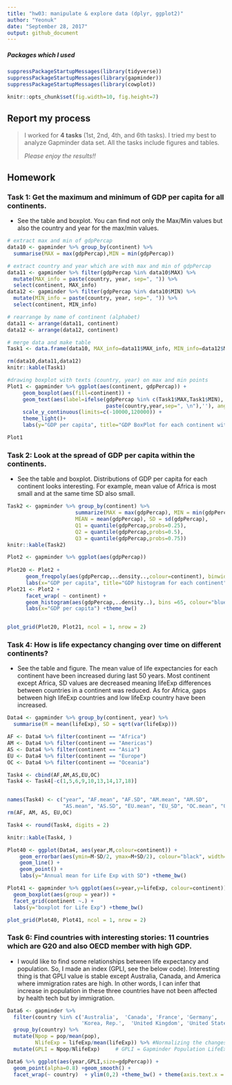```yaml
---
title: "hw03: manipulate & explore data (dplyr, ggplot2)"
author: "Yeonuk"
date: "September 28, 2017"
output: github_document
---
```



##### Packages which I used
```r
suppressPackageStartupMessages(library(tidyverse)) 
suppressPackageStartupMessages(library(gapminder))
suppressPackageStartupMessages(library(cowplot))

knitr::opts_chunk$set(fig.width=10, fig.height=7)

```


## Report my process

>
> I worked for **4 tasks** (1st, 2nd, 4th, and 6th tasks). I tried my best to analyze Gapminder data set. All the tasks include figures and tables.   
>
> *Please enjoy the results!!*
> 

## Homework

### Task 1: Get the maximum and minimum of GDP per capita for all continents. 

- See the table and boxplot. You can find not only the Max/Min values but also the country and year for the max/min values.

```r
# extract max and min of gdpPercap
data10 <- gapminder %>% group_by(continent) %>% 
  summarise(MAX = max(gdpPercap),MIN = min(gdpPercap)) 

# extract country and year which are with max and min of gdpPercap
data11 <- gapminder %>% filter(gdpPercap %in% data10$MAX) %>% 
  mutate(MAX_info = paste(country, year, sep=", ")) %>% 
  select(continent, MAX_info) 
data12 <- gapminder %>% filter(gdpPercap %in% data10$MIN) %>% 
  mutate(MIN_info = paste(country, year, sep=", ")) %>% 
  select(continent, MIN_info)

# rearrange by name of continent (alphabet)
data11 <- arrange(data11, continent) 
data12 <- arrange(data12, continent)

# merge data and make table
Task1 <- data.frame(data10, MAX_info=data11$MAX_info, MIN_info=data12$MIN_info)

rm(data10,data11,data12)
knitr::kable(Task1)

```

```r
#drawing boxplot with texts (country, year) on max and min points
Plot1 <- gapminder %>% ggplot(aes(continent, gdpPercap)) +
     geom_boxplot(aes(fill=continent)) +
     geom_text(aes(label=ifelse(gdpPercap %in% c(Task1$MAX,Task1$MIN), 
                                paste(country,year,sep=", \n"),''), angle=5)) +
     scale_y_continuous(limits=c(-10000,120000)) +
     theme_light()+ 
     labs(y="GDP per capita", title="GDP BoxPlot for each continent with max & min info")

Plot1
```

### Task 2: Look at the spread of GDP per capita within the continents.

- See the table and boxplot. Distributions of GDP per capita for each continent looks interesting. For example, mean value of Africa is most small and at the same time SD also small. 
```r
Task2 <- gapminder %>% group_by(continent) %>% 
                      summarize(MAX = max(gdpPercap), MIN = min(gdpPercap), 
                      MEAN = mean(gdpPercap), SD = sd(gdpPercap), 
                      Q1 = quantile(gdpPercap,probs=0.25), 
                      Q2 = quantile(gdpPercap,probs=0.5),
                      Q3 = quantile(gdpPercap,probs=0.75))
knitr::kable(Task2)  
```

```r
Plot2 <- gapminder %>% ggplot(aes(gdpPercap)) 
      
Plot20 <- Plot2 + 
      geom_freqpoly(aes(gdpPercap,..density..,colour=continent), binwidth = 1800) +
      labs(x="GDP per capita", title="GDP histogram for each continent") +theme_bw()
Plot21 <- Plot2 + 
      facet_wrap( ~ continent) + 
      geom_histogram(aes(gdpPercap,..density..), bins =65, colour="blue") +
      labs(x="GDP per capita") +theme_bw()


plot_grid(Plot20, Plot21, ncol = 1, nrow = 2)


```


### Task 4: How is life expectancy changing over time on different continents?

- See the table and figure. The mean value of life expectancies for each continent have been increased during last 50 years. Most continent except Africa, SD values are decreased meaning lifeExp differences between countries in a continent was reduced. As for Africa, gaps between high lifeExp countries and low lifeExp country have been increased.
```r
Data4 <- gapminder %>% group_by(continent, year) %>%
  summarise(M = mean(lifeExp), SD = sqrt(var(lifeExp)))

AF <- Data4 %>% filter(continent == "Africa")
AM <- Data4 %>% filter(continent == "Americas")
AS <- Data4 %>% filter(continent == "Asia") 
EU <- Data4 %>% filter(continent == "Europe") 
OC <- Data4 %>% filter(continent == "Oceania") 

Task4 <- cbind(AF,AM,AS,EU,OC)
Task4 <- Task4[-c(1,5,6,9,10,13,14,17,18)]


names(Task4) <- c("year", "AF.mean", "AF.SD", "AM.mean", "AM.SD", 
                  "AS.mean", "AS.SD", "EU.mean", "EU_SD", "OC.mean", "OC.SD")
rm(AF, AM, AS, EU,OC)

Task4 <- round(Task4, digits = 2)

knitr::kable(Task4, )  

Plot40 <- ggplot(Data4, aes(year,M,colour=continent)) +
    geom_errorbar(aes(ymin=M-SD/2, ymax=M+SD/2), colour="black", width=1, alpha=0.8) +
    geom_line() +
    geom_point() +
    labs(y="Annual mean for Life Exp with SD") +theme_bw()

Plot41 <- gapminder %>% ggplot(aes(x=year,y=lifeExp, colour=continent)) +
  geom_boxplot(aes(group = year)) +
  facet_grid(continent ~.) +
  labs(y="boxplot for Life Exp") +theme_bw()

plot_grid(Plot40, Plot41, ncol = 1, nrow = 2)
```

### Task 6: Find countries with interesting stories: 11 countries which are G20 and also OECD member with high GDP.

- I would like to find some relationships between life expectancy and population. So, I made an index (GPLI, see the below code). Interesting thing is that GPLI value is stable except Australia, Canada, and America where immigration rates are high. In other words, I can infer that increase in population in these three countries have not been affected by health tech but by immigration.

```r
Data6 <- gapminder %>% 
  filter(country %in% c('Australia',  'Canada', 'France', 'Germany',   'Italy', 'Japan', 
                        'Korea, Rep.',  'United Kingdom', 'United States')) %>%
  group_by(country) %>%
  mutate(Npop = pop/mean(pop), 
         NlifeExp = lifeExp/mean(lifeExp)) %>% #Normalizing the changes by dividing mean changes
  mutate(GPLI = Npop/NlifeExp)     # GPLI = Gapminder Population LifeExp index (I just made for this homework.)

Data6 %>% ggplot(aes(year,GPLI,size=gdpPercap)) + 
  geom_point(alpha=0.8) +geom_smooth() +
  facet_wrap(~ country)  + ylim(0,2) +theme_bw() + theme(axis.text.x = element_text(angle=90)) 


```



